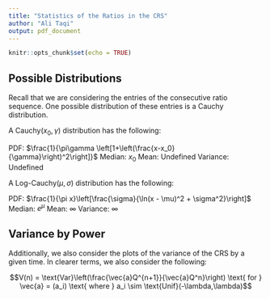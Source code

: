 ```yaml
---
title: "Statistics of the Ratios in the CRS"
author: "Ali Taqi"
output: pdf_document
---
```


```r
knitr::opts_chunk$set(echo = TRUE)
```

## Possible Distributions

Recall that we are considering the entries of the consecutive ratio sequence. One possible distribution of these entries is a Cauchy distribution.

A $\text{Cauchy}(x_0, \gamma)$ distribution has the following:

PDF: $\frac{1}{\pi\gamma \left[1+\left(\frac{x-x_0}{\gamma}\right)^2\right]}$ \newline
Median: $x_0$ \newline
Mean: Undefined \newline
Variance: Undefined \newline


A $\text{Log-Cauchy}(\mu, \sigma)$ distribution has the following:

PDF: $\frac{1}{\pi x}\left[\frac{\sigma}{\ln(x - \mu)^2 + \sigma^2}\right]$ \newline
Median: $e^\mu$ \newline
Mean: $\infty$ \newline
Variance: $\infty$ \newline

## Variance by Power

Additionally, we also consider the plots of the variance of the CRS by a given time. In clearer terms, we also consider the following:

$$V(n) = \text{Var}\left(\frac{\vec{a}Q^{n+1}}{\vec{a}Q^n}\right) \text{ for } \vec{a} = (a_i) \text{ where } a_i \sim \text{Unif}(-\lambda,\lambda)$$